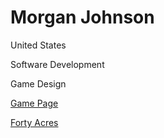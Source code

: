 # Morgan Johnson

<Location>

United States

</Location>

<Skills>

Software Development

Game Design

</Skills>

<Personal>

[Game Page](https://www.facebook.com/fortyacresgame/)

</Personal>

<Games>

[Forty Acres](https://shrouded-harbor-27053.herokuapp.com)

</Games>


